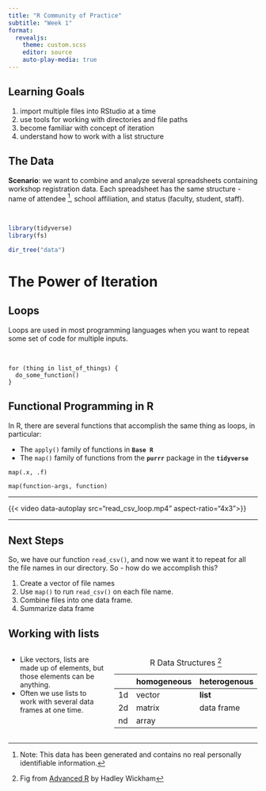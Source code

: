 ```yaml
---
title: "R Community of Practice"
subtitle: "Week 1"
format: 
  revealjs:
    theme: custom.scss
    editor: source 
    auto-play-media: true
---
```



## Learning Goals

1.  import multiple files into RStudio at a time
1. use tools for working with directories and file paths
1.  become familiar with concept of iteration
1.  understand how to work with a list structure


## The Data {.smaller}

**Scenario**: we want to combine and analyze several spreadsheets containing workshop registration data. Each spreadsheet has the same structure - name of attendee ^[Note: This data has been generated and contains no real personally identifiable information.], school affiliation, and status (faculty, student, staff).

<br/>


```r
library(tidyverse)
library(fs)

dir_tree("data")
```

# The Power of Iteration

## Loops

Loops are used in most programming languages when you want to repeat some set of code for multiple inputs.

<br/>

```         
for (thing in list_of_things) {
  do_some_function()
}
```

## Functional Programming in R

In R, there are several functions that accomplish the same thing as loops, in particular:

-   The `apply()` family of functions in **`Base R`**
-   The `map()` family of functions from the **`purrr`** package in the **`tidyverse`**

```         
map(.x, .f)

map(function-args, function)
```

------------------------------------------------------------------------

{{< video data-autoplay src="read_csv_loop.mp4" aspect-ratio="4x3">}}

--------------------------------------------------


## Next Steps

So, we have our function `read_csv()`, and now we want it to repeat for all the file names in our directory. So - how do we accomplish this?

1.  Create a vector of file names
2.  Use `map()` to run `read_csv()` on each file name.
3.  Combine files into one data frame.
4.  Summarize data frame

## Working with lists

::: {.columns .v-center-container}

::: {.column width="40%"}
-   Like vectors, lists are made up of elements, but those elements can be anything.
-   Often we use lists to work with several data frames at one time.
:::

::: {.column width="60%"}
|     | homogeneous | heterogenous |
|-----|-------------|--------------|
| 1d  | vector      | **list**     |
| 2d  | matrix      | data frame   |
| nd  | array       |              |

: R Data Structures ^[Fig from [Advanced R](http://adv-r.had.co.nz/Data-structures.html) by Hadley Wickham]
:::
:::

